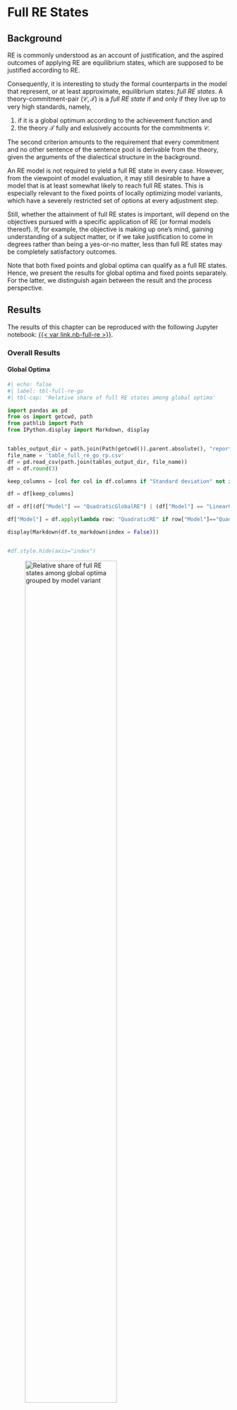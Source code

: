# Full RE States {#sec-full-re-states}

## Background

RE is commonly understood as an account of justification, and the aspired outcomes of applying RE are equilibrium states, which are supposed to be justified according to RE.

Consequently, it is interesting to study the formal counterparts in the model that represent, or at least approximate, equilibrium states: *full RE states*.
A theory-commitment-pair $(\mathcal{C}, \mathcal{T})$ is a *full RE state* if and only if they live up to very high standards, namely,

1. if it is a global optimum according to the achievement function and 
2. the theory $\mathcal{T}$ fully and exlusively accounts for the commitments $\mathcal{C}$.

The second criterion amounts to the requirement that every commitment and no other sentence of the sentence pool is derivable from the theory, given the arguments of the dialectical structure in the background.

An RE model is not required to yield a full RE state in every case. However, from the viewpoint of model evaluation, it may still desirable to have a model that is at least somewhat likely to reach full RE states. This is especially relevant to the fixed points of locally optimizing model variants, which have a severely restricted set of options at every adjustment step.

Still, whether the attainment of full RE states is important, will depend on the objectives pursued with a specific application of RE (or formal models thereof). If, for example, the objective is making up one's mind, gaining understanding of a subject matter, or if we take justification to come in degrees rather than being a yes-or-no matter, less than full RE states may be completely satisfactory outcomes.

Note that both fixed points and global optima can qualify as a full RE states. Hence, we present the results for global optima and fixed points separately. For the latter, we distinguish again between the result and the process perspective.

 

<!--
## Method

Formally and irrespecitve of the model variant, full and exclusive account means $C = \overline{T}$, or equivalenty, $A(C, T) = 1$. During the generation of an ensemble, we can store for every global optima and for every fixed point resulting from a simulation setup, whether it satisfies conditions i) and ii) of full RE states, i) being trivially satisfied by global optima. For the relative shares we can consider ratio between the number of full RE states among global optima (fixed points) and the total number of global optima (fixed points) per configuration.
-->

## Results

::: {.callout-note}
The results of this chapter can be reproduced with the following Jupyter notebook: [{{< var link.nb-full-re >}}]({{< var link.nb-full-re >}}).

:::

### Overall Results


#### Global Optima

```python
#| echo: false
#| label: tbl-full-re-go
#| tbl-cap: 'Relative share of full RE states among global optima'

import pandas as pd
from os import getcwd, path
from pathlib import Path
from IPython.display import Markdown, display


tables_output_dir = path.join(Path(getcwd()).parent.absolute(), "report", "tables")
file_name = 'table_full_re_go_rp.csv'
df = pd.read_csv(path.join(tables_output_dir, file_name))
df = df.round(3)

keep_columns = [col for col in df.columns if "Standard deviation" not in col]

df = df[keep_columns]

df = df[(df["Model"] == "QuadraticGlobalRE") | (df["Model"] == "LinearGlobalRE")]

df["Model"] = df.apply(lambda row: "QuadraticRE" if row["Model"]=="QuadraticGlobalRE" else "LinearRE", axis=1)

display(Markdown(df.to_markdown(index = False)))


#df.style.hide(axis="index")  
```

![Relative share of full RE states among global optima grouped by model variant](figures/full_re_go_rp){#fig-overall-full-re-go width=70%}

**Observations**
<!--
- The relative share of full RE states among global optima  is identical for `QuadraticGlobalRE` and `QuadraticLocalRE`, as well as for `LinearGlobalRE` and `LinearLocalRE` in @tbl-full-re-go and @fig-overall-full-re-go. This is to be expected because the local model variants rely on their global counterparts to determine global optima.
-->

- The relative share of full RE states among global optima is substantially higher for linear model variants than for quadratic models (@fig-overall-full-re-go).
- The small differences in @tbl-full-re-go between semi-globally optimizing model variants and their globally optimizing counterparts are but an artifact of the model implementation. They can be explained by differences in interrupted model runs (see @sec-general-props-go).

#### Fixed Points

```python
#| echo: false
#| label: tbl-full-re-fp-setups
#| tbl-cap: 'Relative share of full RE states among fixed points (result perspective)'

import pandas as pd
from os import getcwd, path
from pathlib import Path
from IPython.display import Markdown, display


tables_output_dir = path.join(Path(getcwd()).parent.absolute(), "report", "tables")
file_name = 'table_full_re_fp_rp.csv'
df = pd.read_csv(path.join(tables_output_dir, file_name))
df = df.round(3)

keep_columns = [col for col in df.columns if "Standard deviation" not in col]

display(Markdown(df[keep_columns].to_markdown(index = False)))


#df.style.hide(axis="index")  
```

![Relative share of full RE states among fixed points (result perspective) grouped by model variant](figures/full_re_fp_rp){#fig-overall-full-re-fp-setups}

**Observations**

- The relative share of full RE fixed points from the result perspective (@fig-overall-full-re-fp-setups) is lower than the corresponding results for global optima (@fig-overall-full-re-go). This result is unsurprising as fixed points are reached through semi-globally or locally optimizing processes, which cover a restricted search space in contrast to global optimization.^[For the difference between result and process perspective, see @sec-go-and-fp-background.] 
- From the result perspective, the relative shares of full RE fixed points of quadratic model variants are substantially lower than those of their corresponding linear model variants.

```python
#| echo: false
#| label: tbl-full-re-fp-branches
#| tbl-cap: 'Relative share of full RE states among fixed points (process perspective)'

import pandas as pd
from os import getcwd, path
from pathlib import Path
from IPython.display import Markdown, display


tables_output_dir = path.join(Path(getcwd()).parent.absolute(), "report", "tables")
file_name = 'table_full_re_fp_pp.csv'
df = pd.read_csv(path.join(tables_output_dir, file_name))
df = df.round(3)

keep_columns = [col for col in df.columns if "Standard deviation" not in col]

display(Markdown(df[keep_columns].to_markdown(index = False)))


#df.style.hide(axis="index")  
```

![Relative share of full RE states among fixed points (process perspective) grouped by model variant](figures/full_re_fp_pp){#fig-overall-full-re-fp-branches}

**Observations**

- The relative share of full RE fixed points  (process perspective, @fig-overall-full-re-fp-branches) is similar to the corresponding results from the result perspective (@fig-overall-full-re-fp-setups) for `QuadraticGlobalRE`, `LinearGlobalRE`, and `QuadraticLocalRE` except for `LinearLocalRE`. 
- For `LinearLocalRE`, the relative share of full RE fixed points is significantly higher when considering the fixed points from all branches (process perspective) rather than the set of fixed points (result perspective). This means that a relatively higher share of branches leads to full RE fixed points than to non-full-RE fixed points.
- The relative share of full RE fixed points for `LinearLocalRE` (@fig-overall-full-re-fp-branches) even exceeds the relative share of full RE global optima for linear model variants (@fig-overall-full-re-go).
- The number of fixed points in the process perspective (@tbl-full-re-fp-branches) is only slightly higher than the number in the result perspective (@tbl-full-re-fp-setups) for `QuadraticGlobalRE` and `LinearGlobalRE`. In contrast, the number of fixed points from all branches is substantially higher than the number of fixed points from the result perspective for `QuadraticLocalRE`, and even more so for `LinearLocalRE`.

### Results Grouped by Sentence Pool Size

![Relative share of full RE states among global optima grouped by model variant and sentence pool size](figures/rel_full_re_go_by_sp_rp){#fig-full-re-go-sp-rp}

![Relative share of full RE states among fixed points (result perspective) grouped by model variant and sentence pool size](figures/rel_full_re_fp_by_sp_rp){#fig-full-re-fp-sp-rp}

![Relative share of full RE states among fixed points (process perspective) grouped by model variant and sentence pool size](figures/rel_full_re_fp_by_sp_pp){#fig-full-re-fp-sp-pp}

**Observations**

- The relative share of full RE states among global optima decreases with increasing sentence-pool size for all model variants (@fig-full-re-go-sp-rp).
- The relative share of full RE states among the set of fixed points (result perspective) decreases with increasing sentence-pool size for all model variants (@fig-full-re-fp-sp-rp).
- The relative share of full RE states among the fixed points from all branches (process perspective) decreases with increasing sentence-pool size for the model variants`QuadraticLocalRE`, `QuadraticGlobalRE` and `LinearGlobalRE` (@fig-full-re-fp-sp-pp).
- The relative share of full RE states among fixed points from all branches (process perspective) is roughly constant with respect to sentence pool sizes for `LinearLocalRE` (@fig-full-re-fp-sp-pp).

### Results Grouped by Configuration of Weights

![Relative share of full RE states among global optima grouped by model variant and configuration of weights](figures/hm_rel_go_full_re_rp){#fig-hm-full-re-go}

**Observations**

- Linear model variants exhibit a "tipping line" (see @sec-appendix-tipping). For $\alpha_{A} > \alpha_{F}$, the relative share of full RE global optima is 1.0, i.e., all global optima are full RE states.
- Quadratic model variants have a smooth transition between low and high relative shares and have a "hotspot" for very high values of $\alpha_{A}$. This result is made plausible by the fact that full RE states require a maximal value for the measure of account (i.e., $A(\mathcal{C}, \mathcal{T}) = 1)$. High values for $\alpha_{A}$ benefit the fulfilment of this requirement.
  
![Relative share of full RE states among unique fixed points grouped by model variant and configuration of weights.](figures/hm_rel_fp_full_re_rp){#fig-hm-full-re-fp-setups}


![Relative share of full RE states among fixed points from all branches grouped by model variant and configuration of weights.](figures/hm_rel_fp_full_re_pp){#fig-hm-full-re-fp-branches}

**Observations**

- Linear model variants do not exhibit the tipping line for fixed points (@fig-hm-full-re-fp-setups and @fig-hm-full-re-fp-branches)
- Linear model variants have high relative shares for low faithfulness, moderate account and high (but non-extreme) weights for systematicity.
- There are only small differences between the relative share of full RE states among sets of fixed points (result perspective, @fig-hm-full-re-fp-setups) and fixed points from all branches (process perspective, @fig-hm-full-re-fp-branches).
- `QuadraticGlobalRE` exhibits its highest relative shares of full RE fixed points for moderately high values for $\alpha_{A}$ and very low values for $\alpha_{S}$.


<!-- 
+ Reference to the analytical results:  (see [here](https://git.scc.kit.edu/debatelab/re-python/-/blob/master/projects/ensemble_study_02/documents/linear_models_tipping_line.md))
    + Perhaps we can put them into some kind of appendix? 
-->


## Conclusion

Overall, the relative share of full RE states among global optima and fixed points is not overwhelming. However, heatmaps reveal combinations of weights for `QuadraticGlobalRE`, `LinearGlobalRE` and `LinearLocalRE`, where the relative share of full RE states among the outputs is acceptable. For `QuadraticLocalRE`, this holds at least for global optima. However, this is not a strong reason to reject `QuadraticLocalRE`. Depending on the particular goals of an RE inquiry, a low relative share of full RE states can be seen as a strength of a model, as it may not be desirable to render everything into a full RE state, or states satisfying less demanding requirements may be acceptable.

Concerning the influence of the sentence pool size, there is a negative trend for the relative shares of full RE states among global optima and fixed points (result perspective). Only the relative share of full RE fixed points (process perspective) of the `LinearLocalRE` model is not affected by the sentence pool size. At this point, we cannot offer an explanation for this behaviour, which calls for further analysis. 
